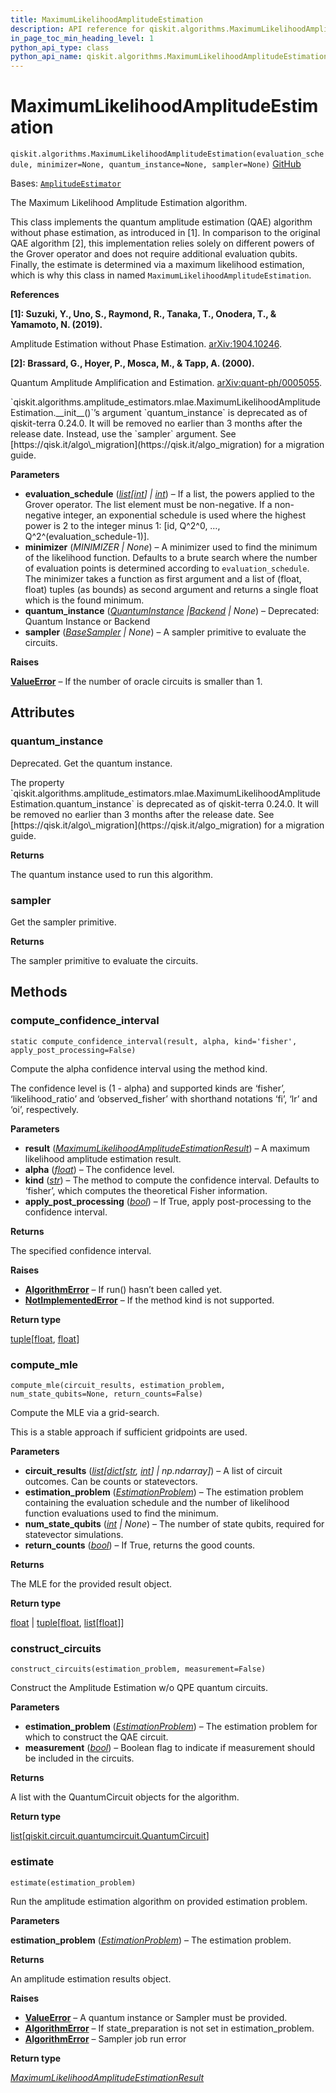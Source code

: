 ```yaml
---
title: MaximumLikelihoodAmplitudeEstimation
description: API reference for qiskit.algorithms.MaximumLikelihoodAmplitudeEstimation
in_page_toc_min_heading_level: 1
python_api_type: class
python_api_name: qiskit.algorithms.MaximumLikelihoodAmplitudeEstimation
---
```


# MaximumLikelihoodAmplitudeEstimation

<span id="qiskit.algorithms.MaximumLikelihoodAmplitudeEstimation" />

`qiskit.algorithms.MaximumLikelihoodAmplitudeEstimation(evaluation_schedule, minimizer=None, quantum_instance=None, sampler=None)` [GitHub](https://github.com/qiskit/qiskit/tree/stable/0.46/qiskit/algorithms/amplitude_estimators/mlae.py "view source code")

Bases: [`AmplitudeEstimator`](qiskit.algorithms.AmplitudeEstimator "qiskit.algorithms.amplitude_estimators.amplitude_estimator.AmplitudeEstimator")

The Maximum Likelihood Amplitude Estimation algorithm.

This class implements the quantum amplitude estimation (QAE) algorithm without phase estimation, as introduced in \[1]. In comparison to the original QAE algorithm \[2], this implementation relies solely on different powers of the Grover operator and does not require additional evaluation qubits. Finally, the estimate is determined via a maximum likelihood estimation, which is why this class in named `MaximumLikelihoodAmplitudeEstimation`.

**References**

**\[1]: Suzuki, Y., Uno, S., Raymond, R., Tanaka, T., Onodera, T., & Yamamoto, N. (2019).**

Amplitude Estimation without Phase Estimation. [arXiv:1904.10246](https://arxiv.org/abs/1904.10246).

**\[2]: Brassard, G., Hoyer, P., Mosca, M., & Tapp, A. (2000).**

Quantum Amplitude Amplification and Estimation. [arXiv:quant-ph/0005055](http://arxiv.org/abs/quant-ph/0005055).

<Admonition title="Deprecated since version 0.24.0" type="danger">
  `qiskit.algorithms.amplitude_estimators.mlae.MaximumLikelihoodAmplitudeEstimation.__init__()`’s argument `quantum_instance` is deprecated as of qiskit-terra 0.24.0. It will be removed no earlier than 3 months after the release date. Instead, use the `sampler` argument. See [https://qisk.it/algo\_migration](https://qisk.it/algo_migration) for a migration guide.
</Admonition>

**Parameters**

*   **evaluation\_schedule** ([*list*](https://docs.python.org/3/library/stdtypes.html#list "(in Python v3.12)")*\[*[*int*](https://docs.python.org/3/library/functions.html#int "(in Python v3.12)")*] |* [*int*](https://docs.python.org/3/library/functions.html#int "(in Python v3.12)")) – If a list, the powers applied to the Grover operator. The list element must be non-negative. If a non-negative integer, an exponential schedule is used where the highest power is 2 to the integer minus 1: \[id, Q^2^0, …, Q^2^(evaluation\_schedule-1)].
*   **minimizer** (*MINIMIZER | None*) – A minimizer used to find the minimum of the likelihood function. Defaults to a brute search where the number of evaluation points is determined according to `evaluation_schedule`. The minimizer takes a function as first argument and a list of (float, float) tuples (as bounds) as second argument and returns a single float which is the found minimum.
*   **quantum\_instance** ([*QuantumInstance*](qiskit.utils.QuantumInstance "qiskit.utils.QuantumInstance")  *|*[*Backend*](qiskit.providers.Backend "qiskit.providers.Backend") *| None*) – Deprecated: Quantum Instance or Backend
*   **sampler** ([*BaseSampler*](qiskit.primitives.BaseSampler "qiskit.primitives.BaseSampler") *| None*) – A sampler primitive to evaluate the circuits.

**Raises**

[**ValueError**](https://docs.python.org/3/library/exceptions.html#ValueError "(in Python v3.12)") – If the number of oracle circuits is smaller than 1.

## Attributes

<span id="qiskit.algorithms.MaximumLikelihoodAmplitudeEstimation.quantum_instance" />

### quantum\_instance

Deprecated. Get the quantum instance.

<Admonition title="Deprecated since version 0.24.0" type="danger">
  The property `qiskit.algorithms.amplitude_estimators.mlae.MaximumLikelihoodAmplitudeEstimation.quantum_instance` is deprecated as of qiskit-terra 0.24.0. It will be removed no earlier than 3 months after the release date. See [https://qisk.it/algo\_migration](https://qisk.it/algo_migration) for a migration guide.
</Admonition>

**Returns**

The quantum instance used to run this algorithm.

<span id="qiskit.algorithms.MaximumLikelihoodAmplitudeEstimation.sampler" />

### sampler

Get the sampler primitive.

**Returns**

The sampler primitive to evaluate the circuits.

## Methods

### compute\_confidence\_interval

<span id="qiskit.algorithms.MaximumLikelihoodAmplitudeEstimation.compute_confidence_interval" />

`static compute_confidence_interval(result, alpha, kind='fisher', apply_post_processing=False)`

Compute the alpha confidence interval using the method kind.

The confidence level is (1 - alpha) and supported kinds are ‘fisher’, ‘likelihood\_ratio’ and ‘observed\_fisher’ with shorthand notations ‘fi’, ‘lr’ and ‘oi’, respectively.

**Parameters**

*   **result** ([*MaximumLikelihoodAmplitudeEstimationResult*](qiskit.algorithms.MaximumLikelihoodAmplitudeEstimationResult "qiskit.algorithms.amplitude_estimators.mlae.MaximumLikelihoodAmplitudeEstimationResult")) – A maximum likelihood amplitude estimation result.
*   **alpha** ([*float*](https://docs.python.org/3/library/functions.html#float "(in Python v3.12)")) – The confidence level.
*   **kind** ([*str*](https://docs.python.org/3/library/stdtypes.html#str "(in Python v3.12)")) – The method to compute the confidence interval. Defaults to ‘fisher’, which computes the theoretical Fisher information.
*   **apply\_post\_processing** ([*bool*](https://docs.python.org/3/library/functions.html#bool "(in Python v3.12)")) – If True, apply post-processing to the confidence interval.

**Returns**

The specified confidence interval.

**Raises**

*   [**AlgorithmError**](algorithms#qiskit.algorithms.AlgorithmError "qiskit.algorithms.AlgorithmError") – If run() hasn’t been called yet.
*   [**NotImplementedError**](https://docs.python.org/3/library/exceptions.html#NotImplementedError "(in Python v3.12)") – If the method kind is not supported.

**Return type**

[tuple](https://docs.python.org/3/library/stdtypes.html#tuple "(in Python v3.12)")\[[float](https://docs.python.org/3/library/functions.html#float "(in Python v3.12)"), [float](https://docs.python.org/3/library/functions.html#float "(in Python v3.12)")]

### compute\_mle

<span id="qiskit.algorithms.MaximumLikelihoodAmplitudeEstimation.compute_mle" />

`compute_mle(circuit_results, estimation_problem, num_state_qubits=None, return_counts=False)`

Compute the MLE via a grid-search.

This is a stable approach if sufficient gridpoints are used.

**Parameters**

*   **circuit\_results** ([*list*](https://docs.python.org/3/library/stdtypes.html#list "(in Python v3.12)")*\[*[*dict*](https://docs.python.org/3/library/stdtypes.html#dict "(in Python v3.12)")*\[*[*str*](https://docs.python.org/3/library/stdtypes.html#str "(in Python v3.12)")*,* [*int*](https://docs.python.org/3/library/functions.html#int "(in Python v3.12)")*] | np.ndarray]*) – A list of circuit outcomes. Can be counts or statevectors.
*   **estimation\_problem** ([*EstimationProblem*](qiskit.algorithms.EstimationProblem "qiskit.algorithms.EstimationProblem")) – The estimation problem containing the evaluation schedule and the number of likelihood function evaluations used to find the minimum.
*   **num\_state\_qubits** ([*int*](https://docs.python.org/3/library/functions.html#int "(in Python v3.12)") *| None*) – The number of state qubits, required for statevector simulations.
*   **return\_counts** ([*bool*](https://docs.python.org/3/library/functions.html#bool "(in Python v3.12)")) – If True, returns the good counts.

**Returns**

The MLE for the provided result object.

**Return type**

[float](https://docs.python.org/3/library/functions.html#float "(in Python v3.12)") | [tuple](https://docs.python.org/3/library/stdtypes.html#tuple "(in Python v3.12)")\[[float](https://docs.python.org/3/library/functions.html#float "(in Python v3.12)"), [list](https://docs.python.org/3/library/stdtypes.html#list "(in Python v3.12)")\[[float](https://docs.python.org/3/library/functions.html#float "(in Python v3.12)")]]

### construct\_circuits

<span id="qiskit.algorithms.MaximumLikelihoodAmplitudeEstimation.construct_circuits" />

`construct_circuits(estimation_problem, measurement=False)`

Construct the Amplitude Estimation w/o QPE quantum circuits.

**Parameters**

*   **estimation\_problem** ([*EstimationProblem*](qiskit.algorithms.EstimationProblem "qiskit.algorithms.amplitude_estimators.estimation_problem.EstimationProblem")) – The estimation problem for which to construct the QAE circuit.
*   **measurement** ([*bool*](https://docs.python.org/3/library/functions.html#bool "(in Python v3.12)")) – Boolean flag to indicate if measurement should be included in the circuits.

**Returns**

A list with the QuantumCircuit objects for the algorithm.

**Return type**

[list](https://docs.python.org/3/library/stdtypes.html#list "(in Python v3.12)")\[[qiskit.circuit.quantumcircuit.QuantumCircuit](qiskit.circuit.QuantumCircuit "qiskit.circuit.quantumcircuit.QuantumCircuit")]

### estimate

<span id="qiskit.algorithms.MaximumLikelihoodAmplitudeEstimation.estimate" />

`estimate(estimation_problem)`

Run the amplitude estimation algorithm on provided estimation problem.

**Parameters**

**estimation\_problem** ([*EstimationProblem*](qiskit.algorithms.EstimationProblem "qiskit.algorithms.amplitude_estimators.estimation_problem.EstimationProblem")) – The estimation problem.

**Returns**

An amplitude estimation results object.

**Raises**

*   [**ValueError**](https://docs.python.org/3/library/exceptions.html#ValueError "(in Python v3.12)") – A quantum instance or Sampler must be provided.
*   [**AlgorithmError**](algorithms#qiskit.algorithms.AlgorithmError "qiskit.algorithms.AlgorithmError") – If state\_preparation is not set in estimation\_problem.
*   [**AlgorithmError**](algorithms#qiskit.algorithms.AlgorithmError "qiskit.algorithms.AlgorithmError") – Sampler job run error

**Return type**

[*MaximumLikelihoodAmplitudeEstimationResult*](qiskit.algorithms.MaximumLikelihoodAmplitudeEstimationResult "qiskit.algorithms.amplitude_estimators.mlae.MaximumLikelihoodAmplitudeEstimationResult")

